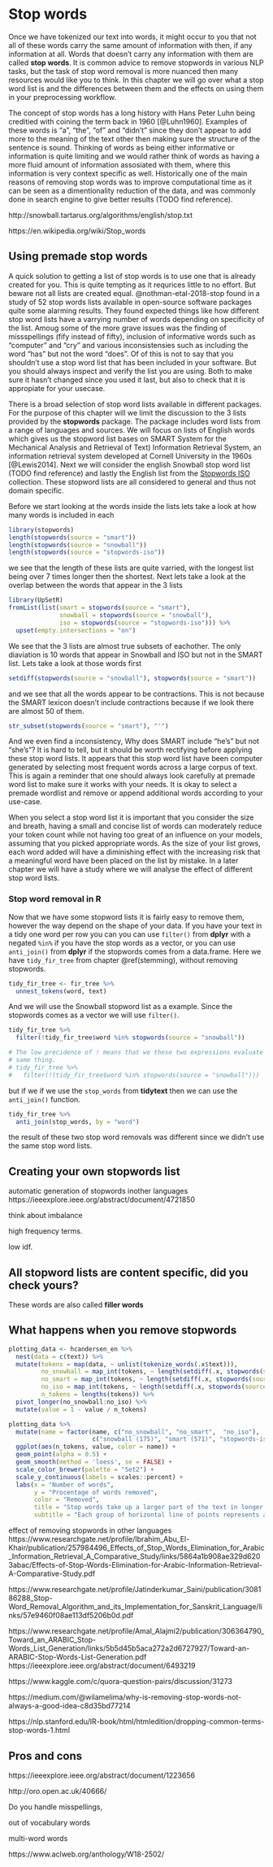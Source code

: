 # Stop words {#stopwords}

Once we have tokenized our text into words, it might occur to you that not all of these words carry the same amount of information with then, if any information at all. Words that doesn't carry any information with them are called **stop words**. It is common advice to remove stopwords in various NLP tasks, but the task of stop word removal is more nuanced then many resources would like you to think. In this chapter we will go over what a stop word list is and the differences between them and the effects on using them in your preprocessing workflow.

The concept of stop words has a long history with Hans Peter Luhn being creditied with coining the term back in 1960 [@Luhn1960]. Examples of these words is "a", "the", "of" and "didn't" since they don't appear to add more to the meaning of the text other then making sure the structure of the sentence is sound. Thinking of words as being either informative or information is quite limiting and we would rather think of words as having a more fluid amount of information assosiated with them, where this information is very context specific as well. Historically one of the main reasons of removing stop words was to improve computational time as it can be seen as a dimentionality reduction of the data, and was commonly done in search engine to give better results (TODO find reference).

http://snowball.tartarus.org/algorithms/english/stop.txt

https://en.wikipedia.org/wiki/Stop_words

## Using premade stop words

A quick solution to getting a list of stop words is to use one that is already created for you. This is quite tempting as it requrices little to no effort. But beware not all lists are created equal. @nothman-etal-2018-stop found in a study of 52 stop words lists available in open-source software packages quite some alarming results. They found expected things like how different stop word lists have a varrying number of words depending on specificity of the list. Amoug some of the more grave issues was the finding of missspellings (fify instead of fifty), inclusion of informative words such as "computer" and "cry" and various inconsistensies such as including the word "has" but not the word "does". Of of this is not to say that you shouldn't use a stop word list that has been included in your software. But you should always inspect and verify the list you are using. Both to make sure it hasn't changed since you used it last, but also to check that it is appropiate for your usecase.

There is a broad selection of stop word lists available in different packages. For the purpose of this chapter will we limit the discussion to the 3 lists provided by the **stopwords** package. The package includes word lists from a range of languages and sources. We will focus on lists of English words which gives us the stopword list bases on SMART System for the Mechanical Analysis and Retrieval of Text) Information Retrieval System, an information retrieval system developed at Cornell University in the 1960s [@Lewis2014]. Next we will consider the english Snowball stop word list (TODO find reference) and lastly the English list from the [Stopwords ISO](https://github.com/stopwords-iso/stopwords-iso) collection. These stopword lists are all considered to general and thus not domain specific.

Before we start looking at the words inside the lists lets take a look at how many words is included in each

```r
library(stopwords)
length(stopwords(source = "smart"))
length(stopwords(source = "snowball"))
length(stopwords(source = "stopwords-iso"))
```

we see that the length of these lists are quite varried, with the longest list being over 7 times longer then the shortest. Next lets take a look at the overlap between the words that appear in the 3 lists

```r
library(UpSetR)
fromList(list(smart = stopwords(source = "smart"),
              snowball = stopwords(source = "snowball"),
              iso = stopwords(source = "stopwords-iso"))) %>%
  upset(empty.intersections = "on")
```

We see that the 3 lists are almost true subsets of eachother. The only diaviation is 10 words that appear in Snowball and ISO but not in the SMART list. Lets take a look at those words first

```r
setdiff(stopwords(source = "snowball"), stopwords(source = "smart"))
```

and we see that all the words appear to be contractions. This is not because the SMART lexicon doesn't include contractions because if we look there are almost 50 of them.

```r
str_subset(stopwords(source = "smart"), "'")
```

And we even find a inconsistency, Why does SMART include "he's" but not "she's"? It is hard to tell, but it should be worth rectifying before applying these stop word lists. It appears that this stop word list have been computer generated by selecting most frequent words across a large corpus of text. This is again a reminder that one should always look carefully at premade word list to make sure it works with your needs. It is okay to select a premade wordlist and remove or append additional words according to your use-case. 

When you select a stop word list it is important that you consider the size and breath, having a small and concise list of words can moderately reduce your token count while not having too great of an influence on your models, assuming that you picked appropriate words. As the size of your list grows, each word added will have a diminishing effect with the increasing risk that a meaningful word have been placed on the list by mistake. In a later chapter we will have a study where we will analyse the effect of different stop word lists.

### Stop word removal in R

Now that we have some stopword lists it is fairly easy to remove them, however the way depend on the shape of your data. If you have your text in a tidy one word per row you can you can use `filter()` from **dplyr** with a negated `%in%` if you have the stop words as a vector, or you can use `anti_join()` from **dplyr** if the stopwords comes from a data.frame. Here we have `tidy_fir_tree` from chapter \@ref(stemming), without removing stopwords.

```r
tidy_fir_tree <- fir_tree %>%
  unnest_tokens(word, text)
```

And we will use the Snowball stopword list as a example. Since the stopwords comes as a vector we will use `filter()`.

```r
tidy_fir_tree %>%
  filter(!tidy_fir_tree$word %in% stopwords(source = "snowball"))

# The low precidence of ! means that we these two expressions evaluate to the
# same thing.
# tidy_fir_tree %>%
#   filter(!(tidy_fir_tree$word %in% stopwords(source = "snowball")))
```

but if we if we use the `stop_words` from **tidytext** then we can use the `anti_join()` function.

```r
tidy_fir_tree %>%
  anti_join(stop_words, by = "word")
```

the result of these two stop word removals was different  since we didn't use the same stop word lists.

## Creating your own stopwords list


automatic generation of stopwords
inother languages
https://ieeexplore.ieee.org/abstract/document/4721850

think about imbalance

high frequency terms.

low idf.

## All stopword lists are content specific, did you check yours?

These words are also called **filler words**

## What happens when you remove stopwords

```r
plotting_data <- hcandersen_en %>%
  nest(data = c(text)) %>%
  mutate(tokens = map(data, ~ unlist(tokenize_words(.x$text))),
         no_snowball = map_int(tokens, ~ length(setdiff(.x, stopwords(source = "snowball")))),
         no_smart = map_int(tokens, ~ length(setdiff(.x, stopwords(source = "smart")))),
         no_iso = map_int(tokens, ~ length(setdiff(.x, stopwords(source = "stopwords-iso")))),
         n_tokens = lengths(tokens)) %>%
  pivot_longer(no_snowball:no_iso) %>%
  mutate(value = 1 - value / n_tokens)

plotting_data %>%
  mutate(name = factor(name, c("no_snowball", "no_smart",  "no_iso"),
                       c("snowball (175)", "smart (571)", "stopwords-iso (1298)"))) %>%
  ggplot(aes(n_tokens, value, color = name)) +
  geom_point(alpha = 0.5) +
  geom_smooth(method = 'loess', se = FALSE) +
  scale_color_brewer(palette = "Set2") +
  scale_y_continuous(labels = scales::percent) +
  labs(x = "Number of words", 
       y = "Procentage of words removed",
       color = "Removed",
       title = "Stop words take up a larger part of the text in longer fairy tales",
       subtitle = "Each group of horizontal line of points represents a H.C. Andersen Fairy tale")

```


effect of removing stopwords in other languages
https://www.researchgate.net/profile/Ibrahim_Abu_El-Khair/publication/257984496_Effects_of_Stop_Words_Elimination_for_Arabic_Information_Retrieval_A_Comparative_Study/links/5864a1b908ae329d6203abac/Effects-of-Stop-Words-Elimination-for-Arabic-Information-Retrieval-A-Comparative-Study.pdf

https://www.researchgate.net/profile/Jatinderkumar_Saini/publication/308186288_Stop-Word_Removal_Algorithm_and_its_Implementation_for_Sanskrit_Language/links/57e9460f08ae113df5206b0d.pdf

https://www.researchgate.net/profile/Amal_Alajmi2/publication/306364790_Toward_an_ARABIC_Stop-Words_List_Generation/links/5b5d45b5aca272a2d6727927/Toward-an-ARABIC-Stop-Words-List-Generation.pdf
https://ieeexplore.ieee.org/abstract/document/6493219

https://www.kaggle.com/c/quora-question-pairs/discussion/31273

https://medium.com/@wilamelima/why-is-removing-stop-words-not-always-a-good-idea-c8d35bd77214

https://nlp.stanford.edu/IR-book/html/htmledition/dropping-common-terms-stop-words-1.html

## Pros and cons

https://ieeexplore.ieee.org/abstract/document/1223656

http://oro.open.ac.uk/40666/

Do you handle misspellings, 

out of vocabulary words

multi-word words


https://www.aclweb.org/anthology/W18-2502/